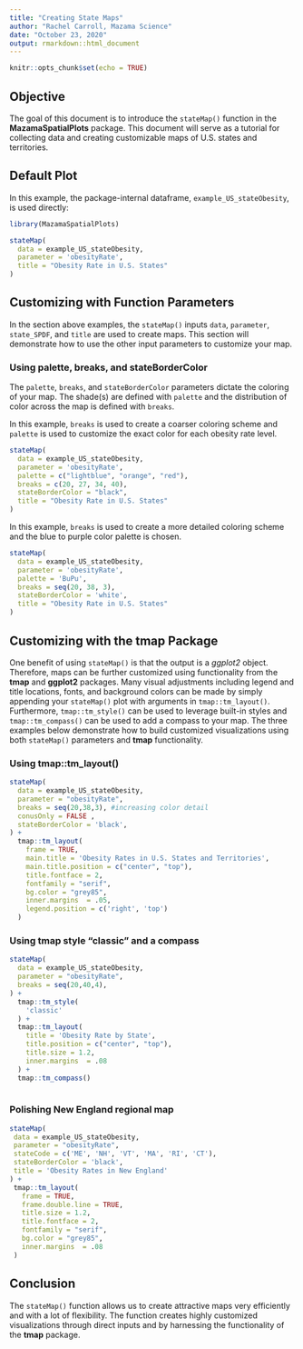 ```yaml
---
title: "Creating State Maps"
author: "Rachel Carroll, Mazama Science"
date: "October 23, 2020"
output: rmarkdown::html_document
---
```


```r
knitr::opts_chunk$set(echo = TRUE)
```

## Objective

The goal of this document is to introduce the `stateMap()` function in the 
**MazamaSpatialPlots** package. This document will serve as a tutorial for 
collecting data and creating customizable maps of U.S. states and territories. 

## Default Plot

In this example, the package-internal dataframe, `example_US_stateObesity`, 
is used directly:

```r
library(MazamaSpatialPlots)

stateMap(
  data = example_US_stateObesity,
  parameter = 'obesityRate',
  title = "Obesity Rate in U.S. States"
)
```

## Customizing with Function Parameters

In the section above examples, the `stateMap()` inputs `data`, `parameter`, 
`state_SPDF`, and `title` are used to create maps. This section will demonstrate 
how to use the other input parameters to customize your map. 

### Using palette, breaks, and stateBorderColor

The `palette`, `breaks`, and `stateBorderColor` parameters dictate the coloring 
of your map. The shade(s) are defined with `palette` and the distribution of 
color across the map is defined with `breaks`.

In this example, `breaks` is used to create a coarser coloring scheme and 
`palette` is used to customize the exact color for each obesity rate level.

```r

stateMap(
  data = example_US_stateObesity,
  parameter = 'obesityRate',
  palette = c("lightblue", "orange", "red"),
  breaks = c(20, 27, 34, 40),
  stateBorderColor = "black",
  title = "Obesity Rate in U.S. States"
)

```

In this example, `breaks` is used to create a more detailed coloring scheme and 
the blue to purple color palette is chosen.

```r

stateMap(
  data = example_US_stateObesity,
  parameter = 'obesityRate',
  palette = 'BuPu',
  breaks = seq(20, 38, 3),
  stateBorderColor = 'white',
  title = "Obesity Rate in U.S. States"
)

```

## Customizing with the **tmap** Package

One benefit of using `stateMap()` is that the output is a _ggplot2_ object. 
Therefore, maps can be further customized using functionality from the **tmap**
and **ggplot2** packages. Many visual adjustments including legend and title 
locations, fonts, and background colors can be made by simply appending your 
`stateMap()` plot with arguments in `tmap::tm_layout()`. Furthermore,
`tmap::tm_style()` can be used to leverage built-in styles and 
`tmap::tm_compass()` can be used to add a compass to your map. The three 
examples below demonstrate how to build customized visualizations using both 
`stateMap()` parameters and **tmap** functionality.

### Using tmap::tm_layout()

```r

stateMap(
  data = example_US_stateObesity, 
  parameter = "obesityRate",
  breaks = seq(20,38,3), #increasing color detail
  conusOnly = FALSE ,
  stateBorderColor = 'black',
) +
  tmap::tm_layout(
    frame = TRUE,
    main.title = 'Obesity Rates in U.S. States and Territories',
    main.title.position = c("center", "top"),
    title.fontface = 2,
    fontfamily = "serif",
    bg.color = "grey85", 
    inner.margins  = .05,
    legend.position = c('right', 'top')
  ) 

```

### Using tmap style "classic" and a compass

```r

stateMap(
  data = example_US_stateObesity, 
  parameter = "obesityRate", 
  breaks = seq(20,40,4),
) +
  tmap::tm_style(
    'classic'
  ) +
  tmap::tm_layout(
    title = 'Obesity Rate by State',
    title.position = c("center", "top"),
    title.size = 1.2,
    inner.margins  = .08
  ) +
  tmap::tm_compass() 
  

```

### Polishing  New England regional map

```r
  
stateMap(
 data = example_US_stateObesity,
 parameter = "obesityRate",
 stateCode = c('ME', 'NH', 'VT', 'MA', 'RI', 'CT'),
 stateBorderColor = 'black',
 title = 'Obesity Rates in New England'
) +
 tmap::tm_layout(
   frame = TRUE,
   frame.double.line = TRUE,
   title.size = 1.2,
   title.fontface = 2,
   fontfamily = "serif",
   bg.color = "grey85",
   inner.margins  = .08
 )

```

## Conclusion

The `stateMap()` function allows us to create attractive maps very efficiently and with a lot of flexibility. The function creates highly customized visualizations through direct inputs and by 
harnessing the functionality of the **tmap** package. 






